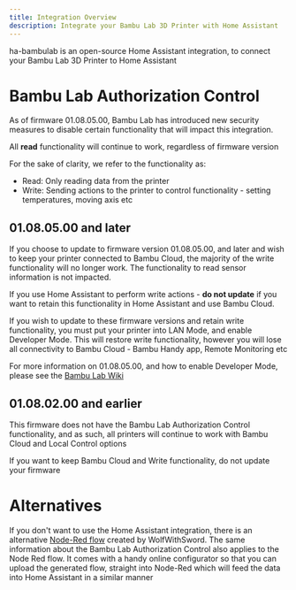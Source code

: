 ```yaml
---
title: Integration Overview
description: Integrate your Bambu Lab 3D Printer with Home Assistant
---
```


ha-bambulab is an open-source Home Assistant integration, to connect your Bambu Lab 3D Printer to Home Assistant

# Bambu Lab Authorization Control

As of firmware 01.08.05.00, Bambu Lab has introduced new security measures to disable certain functionality that will impact this integration.  

<Info>All **read** functionality will continue to work, regardless of firmware version</Info>

For the sake of clarity, we refer to the functionality as:
- Read:  Only reading data from the printer 
- Write: Sending actions to the printer to control functionality - setting temperatures, moving axis etc

## 01.08.05.00 and later

If you choose to update to firmware version 01.08.05.00, and later and wish to keep your printer connected to Bambu Cloud, the majority of the write functionality will no longer work.  The functionality to read sensor information is not impacted.

<Warning>If you use Home Assistant to perform write actions - **do not update** if you want to retain this functionality in Home Assistant and use Bambu Cloud.</Warning>

If you wish to update to these firmware versions and retain write functionality, you must put your printer into LAN Mode, and enable Developer Mode.  This will restore write functionality, however you will lose all connectivity to Bambu Cloud - Bambu Handy app, Remote Monitoring etc

For more information on 01.08.05.00, and how to enable Developer Mode, please see the [Bambu Lab Wiki](https://wiki.bambulab.com/en/x1/manual/X1-X1C-AMS-firmware-release-history)

## 01.08.02.00 and earlier

This firmware does not have the Bambu Lab Authorization Control functionality, and as such, all printers will continue to work with Bambu Cloud and Local Control options

<Success>If you want to keep Bambu Cloud and Write functionality, do not update your firmware</Success>


# Alternatives

If you don't want to use the Home Assistant integration, there is an alternative [Node-Red flow](https://www.wolfwithsword.com/bambulab-to-home-assistant-nodered-configurator/) created by WolfWithSword.  The same information about the Bambu Lab Authorization Control also applies to the Node Red flow.
It comes with a handy online configurator so that you can upload the generated flow, straight into Node-Red which will feed the data into Home Assistant in a similar manner

